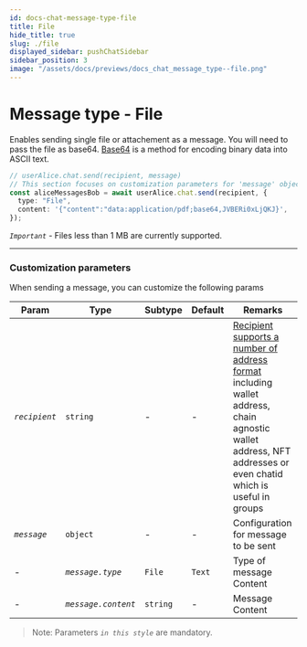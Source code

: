 ```yaml
---
id: docs-chat-message-type-file
title: File
hide_title: true
slug: ./file
displayed_sidebar: pushChatSidebar
sidebar_position: 3
image: "/assets/docs/previews/docs_chat_message_type--file.png"
---
```


# Message type - File

Enables sending single file or attachement as a message. You will need to pass the file as base64. [Base64](https://en.wikipedia.org/wiki/Base64) is a method for encoding binary data into ASCII text.


<Head>
  <title>Message Type - File | Push Chat | Push Documentation`}</title>
</Head>


<Tabs className="codetabs" groupId="code-examples">
  <TabItem value="js" attributes={{className: "codetab js"}} default>

```typescript
// userAlice.chat.send(recipient, message)
// This section focuses on customization parameters for 'message' object
const aliceMessagesBob = await userAlice.chat.send(recipient, {
  type: "File",
  content: '{"content":"data:application/pdf;base64,JVBERi0xLjQKJ}',
});
```

  </TabItem>
</Tabs>

_`Important`_ - Files less than 1 MB are currently supported.

---

### Customization parameters

When sending a message, you can customize the following params

| Param         | Type                | Subtype  | Default | Remarks                                                                                                                                                                                              |
| ------------- | ------------------- | -------- | ------- | ---------------------------------------------------------------------------------------------------------------------------------------------------------------------------------------------------- |
| _`recipient`_ | `string`            | -        | -       | [Recipient supports a number of address format](/docs/chat/build/types-of-recipient) including wallet address, chain agnostic wallet address, NFT addresses or even chatid which is useful in groups |
| _`message`_   | `object`            | -        | -       | Configuration for message to be sent                                                                                                                                                                 |
| -             | _`message.type`_    | `File`   | `Text`  | Type of message Content                                                                                                                                                                              |
| -             | _`message.content`_ | `string` | -       | Message Content                                                                                                                                                                                      |

> Note: Parameters _`in this style`_ are mandatory.
